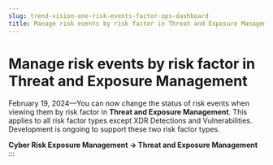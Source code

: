 ```yaml
---
slug: trend-vision-one-risk-events-factor-ops-dashboard
title: Manage risk events by risk factor in Threat and Exposure Management
---
```

# Manage risk events by risk factor in Threat and Exposure Management

February 19, 2024—You can now change the status of risk events when viewing them by risk factor in **Threat and Exposure Management**. This applies to all risk factor types except XDR Detections and Vulnerabilities. Development is ongoing to support these two risk factor types.

**Cyber Risk Exposure Management → Threat and Exposure Management**
:::
